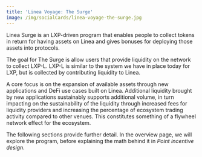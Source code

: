 ```yaml
---
title: 'Linea Voyage: The Surge'
image: /img/socialCards/linea-voyage-the-surge.jpg
---
```


Linea Surge is an LXP-driven program that enables people to collect tokens in return for having 
assets on Linea and gives bonuses for deploying those assets into protocols.

The goal for The Surge is allow users that provide liquidity on the network to collect LXP-L. 
LXP-L is similar to the system we have in place today for LXP, but is collected by contributing 
liquidity to Linea. 

A core focus is on the expansion of available assets through new applications 
and DeFi use cases built on Linea. Additional liquidity brought by new applications sustainably 
supports additional volume, in turn impacting on the sustainability of the liquidity through 
increased fees for liquidity providers and increasing the percentage of ecosystem trading 
activity compared to other venues. This constitutes something of a flywheel network effect for 
the ecosystem.

The following sections provide further detail. In the overview page, we will explore the program,
before explaining the math behind it in _Point incentive design_.
